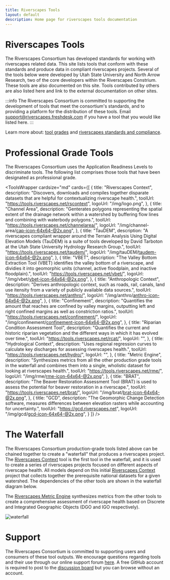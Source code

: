 ```yaml
---
title: Riverscapes Tools
layout: default
description: Home page for riverscapes tools documentation
---
```


# Riverscapes Tools

The Riverscapes Consortium has developed standards for working with riverscapes related data. This site lists tools that conform with these standards and produce data in compliant riverscapes projects. Several of the tools below were developed by Utah State University and North Arrow Research, two of the core developers within the Riverscapes Constrium. These tools are also documented on this site. Tools contributed by others are also listed here and link to the external documentation on other sites.

:::info
The Riverscapes Consortium is committed to supporting the development of tools that meet the consortium's standards, and to providing a platform for the distribution of these tools. Email support@riverscapes.freshdesk.com if you have a tool that you would like listed here.
:::

Learn more about: [tool grades](https://developer.riverscapes.net/MIGRATED/Tools/toolStandards/) and [riverscapes standards and compliance](https://developer.riverscapes.net/standards/).

# Professional Grade Tools

The Riverscapes Consortium uses the Application Readiness Levels to discriminate tools. The following list comprises those tools that have been designated as professional grade.


<ToolsWrapper
  cardsize="md"
  cards={[
    {
      title: "Riverscapes Context",
      description:
        "Discovers, downloads and compiles together disparate datasets that are helpful for contextualizing riverscape health.",
      toolUrl: "https://tools.riverscapes.net/rscontext",
      logoUrl: "/img/logo.png",
    },
    {
      title: "Channel Area",
      description:
        "Genterates polygons representing the spatial extent of the drainage network within a watershed by buffering flow lines and combining with waterbody polygons.",
      toolUrl: "https://tools.riverscapes.net/channelarea/",
      logoUrl: "/img/channel-area/cap-icon-64x64-@2x.png",
    },
    {
      title: "TauDEM",
      description:
        "A riverscapes compliant wrapper around the Terrain Analysis Using Digital Elevation Models (TauDEM) is a suite of tools developed by David Tarboton at the Utah State University Hydrology Research Group.",
      toolUrl: "https://tools.riverscapes.net/taudem/",
      logoUrl: "/img/tauDEM/taudem-icon-64x64-@2x.png",
    },
    {
      title: "VBET",
      description:
        "The Valley Bottom Extraction Tool (VBET) identifies the valley bottom of a riverscape, and dividies it into geomorphic units (channel, active floodplain, and inactive floodplain).",
      toolUrl: "https://tools.riverscapes.net/vbet/",
      logoUrl: "/img/vbet/vbet-icon-64x64-@2x.png",
    },
    {
      title: "Anthropologic Context",
      description: "Derives anthropologic context, such as roads, rail, canals, land use itensity from a variety of publicly available data sources.",
      toolUrl: "https://tools.riverscapes.net/anthro/",
      logoUrl: "/img/anthro/anthro-icon-64x64-@2x.png",
    },
    {
      title: "Confinement",
      description:
        "Quantifies the amount that reaches are confined by valley margins, outputting left and right confined margins as well as constriction ratios.",
      toolUrl: "https://tools.riverscapes.net/confinement/",
      logoUrl: "/img/confinement/confinement-icon-64x64-@2x.png",
    },
    {
      title: "Riparian Condition Assessment Tool",
      description: "Quantifies the current and historic riparian vegetation and the different ways in which it has evolved over time.",
      toolUrl: "https://tools.riverscapes.net/rcat/",
      logoUrl: "",
    },
    {
      title: "Hydrological Context",
      description:
        "Uses regional regression curves to calculate key discharges for assessing riverscapes health.",
      toolUrl: "https://tools.riverscapes.net/hydro/",
      logoUrl: "",
    },
    {
      title: "Metric Engine",
      description:
        "Synthesizes metrics from all the other production grade tools in the waterfall and combines them into a single, wholistic dataset for looking at riverscapes health.",
      toolUrl: "https://tools.riverscapes.net/rme/",
      logoUrl: "/img/rme/rme-icon-64x64-@2x.png",
    },
    {
      title: "BRAT",
      description:
        "The Beaver Restoration Assessment Tool (BRAT) is used to assess the potential for beaver restoration in a riverscape.",
      toolUrl: "https://tools.riverscapes.net/brat/",
      logoUrl: "/img/brat/brat-icon-64x64-@2x.png",
    },
    {
      title: "GCD",
      description:
        "The Geomorphic Change Detection software, measures differences between elevation rasters while accounting for uncertainty.",
      toolUrl: "https://gcd.riverscapes.net",
      logoUrl: "/img/gcd/gcd-icon-64x64-@2x.png",
    }
  ]}
/>


# The Waterfall

The Riverscapes Consortium production-grade tools listed above can be chained together to create a "waterfall" that produces a riverscapes project. The [Riverscapes Context](/rscontext) tool is the first tool in the waterfall, and it is used to create a series of riverscapes projects focused on different aspects of riverscape health. All models depend on this initial [Riverscapes Context](/rscontext) project that collects together the prerequisite national datasets for a given watershed. The dependencies of the other tools are shown in the waterfall diagram below.

The [Riverscapes Metric Engine](/rme) synthesizes metrics from the other tools to create a comprehensive assessment of riverscape health based on Discrete and Integrated Geographic Objects (DGO and IGO respectively).

![waterfall](https://docs.google.com/drawings/d/124W86S-fZ2D09I-u47-XKWab0_SKRCcoHO4DP2dv5TE/pub?w=887&h=782 "Flow chart illustrating the waterfall of tools starting from National and Public Datasets as source and ending at the Metric Engine")

# Support

The Riverscapes Consortium is committed to supporting users and consumers of these tool outputs. We encourage questions regarding tools and their use through our online support forum [here](https://github.com/Riverscapes/riverscapes-tools/discussions). A free GitHub account is required to post to the [discussion board](https://github.com/Riverscapes/riverscapes-tools/discussions) but you can browse without an account.
